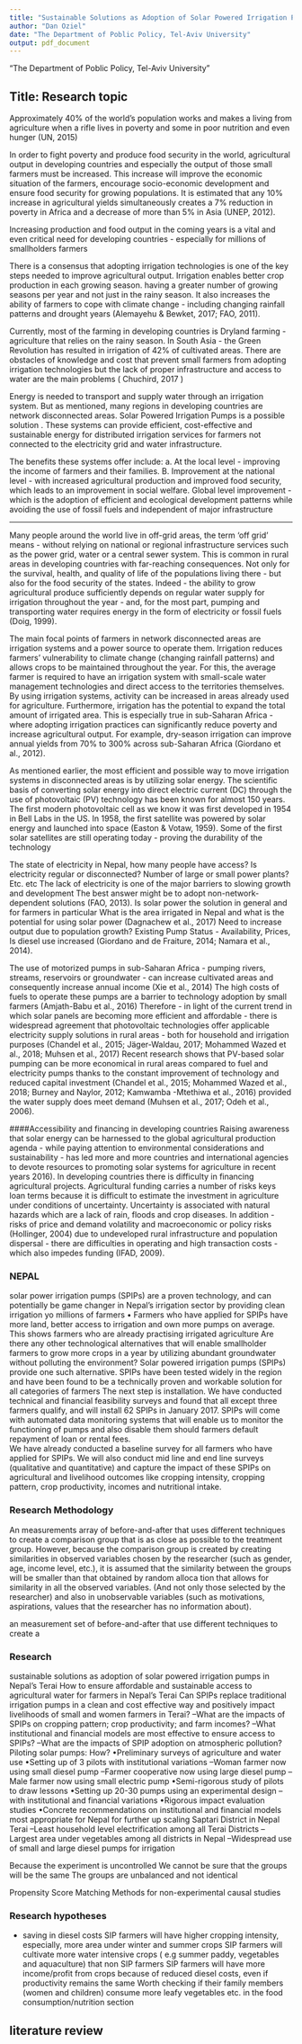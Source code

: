 ```yaml
---
title: "Sustainable Solutions as Adoption of Solar Powered Irrigation Pumps in Nepal’s Terai"
author: "Dan Oziel"  
date: "The Department of Poblic Policy, Tel-Aviv University"
output: pdf_document
---
```

"The Department of Poblic Policy, Tel-Aviv University"

## Title: Research topic
Approximately 40% of the world's population works and makes a living from agriculture when a rifle lives in poverty and some in poor nutrition and even hunger (UN, 2015)

In order to fight poverty and produce food security in the world, agricultural output in developing countries and especially the output of those small farmers must be increased.  This increase will improve the economic situation of the farmers, encourage socio-economic development and ensure food security for growing populations.  It is estimated that any 10% increase in agricultural yields simultaneously creates a 7% reduction in poverty in Africa and a decrease of more than 5% in Asia (UNEP, 2012).

Increasing production and food output in the coming years is a vital and even critical need for developing countries - especially for millions of smallholders farmers

There is a consensus that adopting irrigation technologies is one of the key steps needed to improve agricultural output.  Irrigation enables better crop production in each growing season. having a greater number of growing seasons per year and not just in the rainy season.  It also increases the ability of farmers to cope with climate change - including changing rainfall patterns and drought years (Alemayehu & Bewket, 2017; FAO, 2011).

Currently, most of the farming  in developing countries is Dryland farming - agriculture that relies on the rainy season. In South Asia - the Green Revolution has resulted in irrigation of 42% of cultivated areas. There are obstacles  of knowledge and cost that prevent small farmers from adopting irrigation technologies but the lack of proper infrastructure and access to water are the main problems ( Chuchird, 2017 )

Energy is needed to transport and supply water through an irrigation system. But as mentioned, many regions in developing countries are network disconnected areas. Solar Powered Irrigation Pumps is a possible solution . These systems can provide efficient, cost-effective and sustainable energy for distributed irrigation services for farmers not connected to the electricity grid and water infrastructure.

The benefits these systems offer include: a. At the local level - improving the income of farmers and their families. B. Improvement at the national level - with increased agricultural production and improved food security, which leads to an improvement in social welfare. Global level improvement - which is the adoption of efficient and ecological development patterns while avoiding the use of fossil fuels and independent of major infrastructure

  ------
  
  Many people around the world live in off-grid areas, the term 'off grid' means - without relying on national or regional infrastructure services such as the power grid, water or a central sewer system. This is common in rural areas in developing countries with far-reaching consequences. Not only for the survival, health, and quality of life of the populations living there - but also for the food security of the states. Indeed - the ability to grow agricultural produce sufficiently depends on regular water supply for irrigation throughout the year - and, for the most part, pumping and transporting water requires energy in the form of electricity or fossil fuels (Doig, 1999).
  
  The main focal points of farmers in network disconnected areas are irrigation systems and a power source to operate them. Irrigation reduces farmers' vulnerability to climate change (changing rainfall patterns) and allows crops to be maintained throughout the year. For this, the average farmer is required to have an irrigation system with small-scale water management technologies and direct access to the territories themselves. By using irrigation systems, activity can be increased in areas already used for agriculture. Furthermore, irrigation has the potential to expand the total amount of irrigated area. This is especially true in sub-Saharan Africa - where adopting irrigation practices can significantly reduce poverty and increase agricultural output. For example, dry-season irrigation can improve annual yields from 70% to 300% across sub-Saharan Africa (Giordano et al., 2012).
  
As mentioned earlier, the most efficient and possible way to move irrigation systems in disconnected areas is by utilizing solar energy. The scientific basis of converting solar energy into direct electric current (DC) through the use of photovoltaic (PV) technology has been known for almost 150 years. The first modern photovoltaic cell as we know it was first developed in 1954 in Bell Labs in the US. In 1958, the first satellite was powered by solar energy and launched into space (Easton & Votaw, 1959). Some of the first solar satellites are still operating today - proving the durability of the technology

The state of electricity in Nepal, how many people have access? Is electricity regular or disconnected? Number of large or small power plants? Etc. etc
The lack of electricity is one of the major barriers to slowing growth and development
The best answer might be to adopt non-network-dependent solutions (FAO, 2013).
Is solar power the solution in general and for farmers in particular
What is the area irrigated in Nepal and what is the potential for using solar power (Dagnachew et al., 2017)
Need to increase output due to population growth?
Existing Pump Status - Availability, Prices,
Is diesel use increased (Giordano and de Fraiture, 2014; Namara et al., 2014).

The use of motorized pumps in sub-Saharan Africa - pumping rivers, streams, reservoirs or groundwater - can increase cultivated areas and consequently increase annual income (Xie et al., 2014)
The high costs of fuels to operate these pumps are a barrier to technology adoption by small farmers (Amjath-Babu et al., 2016)
Therefore - in light of the current trend in which solar panels are becoming more efficient and affordable - there is widespread agreement that photovoltaic technologies offer applicable electricity supply solutions in rural areas - both for household and irrigation purposes (Chandel et al., 2015; Jäger-Waldau, 2017; Mohammed Wazed et al., 2018; Muhsen et al., 2017)
Recent research shows that PV-based solar pumping can be more economical in rural areas compared to fuel and electricity pumps thanks to the constant improvement of technology and reduced capital investment (Chandel et al., 2015; Mohammed Wazed et al., 2018; Burney and Naylor, 2012; Kamwamba -Mtethiwa et al., 2016) provided the water supply does meet demand (Muhsen et al., 2017; Odeh et al., 2006).

####Accessibility and financing in developing countries
Raising awareness that solar energy can be harnessed to the global agricultural production agenda - while paying attention to environmental considerations and sustainability - has led more and more countries and international agencies to devote resources to promoting solar systems for agriculture in recent years 2016).
 In developing countries there is difficulty in financing agricultural projects. Agricultural funding carries a number of risks keys loan terms because it is difficult to estimate the investment in agriculture under conditions of uncertainty. Uncertainty is associated with natural hazards which are a lack of rain, floods and crop diseases. In addition - risks of price and demand volatility and macroeconomic or policy risks (Hollinger, 2004) due to undeveloped rural infrastructure and population dispersal - there are difficulties in operating and high transaction costs - which also impedes funding (IFAD, 2009).
 

### NEPAL
solar power irrigation pumps (SPIPs) are a proven technology, and can potentially be game changer in Nepal's irrigation sector by providing clean irrigation yo millions of farmers • Farmers who have applied for SPIPs have more land, better access to irrigation and own more pumps on average. This shows farmers who are already practising irrigated agriculture
Are there any other technological alternatives that
will enable smallholder farmers to grow more crops
in a year by utilizing abundant groundwater without
polluting the environment? Solar powered irrigation
pumps (SPIPs) provide one such alternative. SPIPs
have been tested widely in the region and have
been found to be a technically proven and workable
solution for all categories of farmers
The next step is installation.   We have conducted technical and financial feasibility surveys and found that all except three farmers qualify, and will install 62 SPIPs in January 2017.
SPIPs will come with automated data monitoring systems that will enable us to monitor the functioning of pumps and also disable them should farmers default repayment of loan or rental fees.  
We have already conducted a baseline survey for all farmers who have applied for SPIPs. We will also conduct mid line and end line surveys (qualitative and quantitative) and capture the impact of these SPIPs on agricultural and livelihood outcomes like cropping intensity, cropping pattern, crop productivity, incomes and nutritional intake.

### Research Methodology

An measurements  array of before-and-after that uses different techniques to create a comparison group that is as close as possible to the treatment group. However, because the comparison group is created by creating similarities in observed variables chosen by the researcher (such as gender, age, income level, etc.),   it is assumed that the similarity between the groups will be smaller than that obtained by random alloca   tion that allows for similarity in all the observed variables. (And not only those selected by the researcher) and also in unobservable variables (such as motivations, aspirations, values that the researcher has no information about).
 
an measurement set of before-and-after that use different techniques to create a

### Research
sustainable solutions as adoption of solar powered irrigation pumps in Nepal’s Terai 
How to ensure affordable and sustainable access to agricultural water for farmers in Nepal's Terai 
Can SPIPs replace traditional irrigation pumps in a clean and cost effective way and positively impact livelihoods of small and women farmers in Terai?
–What are the impacts of SPIPs on cropping pattern; crop productivity; and farm incomes?
–What institutional and financial models are most effective to ensure access to SPIPs?
–What are the impacts of SPIP adoption on atmospheric pollution?
Piloting solar pumps: How?
•Preliminary surveys of agriculture and water use
•Setting up of 3 pilots with institutional variations
–Woman farmer now using small diesel pump
–Farmer cooperative now using large diesel pump
–Male farmer now using small electric pump
•Semi-rigorous study of pilots to draw lessons
•Setting up 20-30 pumps using an experimental design –with institutional and financial variations
•Rigorous impact evaluation studies
•Concrete recommendations on institutional and financial models most appropriate for Nepal for further up scaling
Saptari District in Nepal Terai
–Least household level electrification among all Terai Districts
–Largest area under vegetables among all districts in Nepal
–Widespread use of small and large diesel pumps for irrigation


Because the experiment is uncontrolled
We cannot be sure that the groups will be the same
The groups are unbalanced and not identical

Propensity Score Matching Methods for non-experimental causal studies
  
  
  
### Research hypotheses
 * saving in diesel costs
SIP farmers will have higher cropping intensity, especially, more area under winter and summer crops
SIP farmers will cultivate more water intensive crops ( e.g summer paddy, vegetables and aquaculture) that non SIP farmers
SIP farmers will have more income/profit from crops because of reduced diesel costs, even if productivity remains the same
Worth checking if their family members (women and children) consume more leafy vegetables etc. in the food consumption/nutrition section


## literature review


